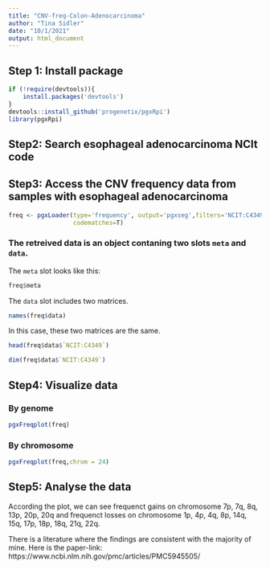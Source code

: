 ```yaml
---
title: "CNV-freq-Colon-Adenocarcinoma"
author: "Tina Sidler"
date: "10/1/2021"
output: html_document
---
```


## Step 1: Install package

```r
if (!require(devtools)){
    install.packages('devtools')
}
devtools::install_github('progenetix/pgxRpi')
library(pgxRpi)
```

## Step2: Search esophageal adenocarcinoma NCIt code

## Step3: Access the CNV frequency data from samples with esophageal adenocarcinoma

```r
freq <- pgxLoader(type='frequency', output='pgxseg',filters='NCIT:C4349',
                  codematches=T)
```

### The retreived data is an object contaning two slots `meta` and `data`.

The `meta` slot looks like this:

```r
freq$meta
```

The `data` slot includes two matrices.

```r
names(freq$data)
```

In this case, these two matrices are the same.

```r
head(freq$data$`NCIT:C4349`)
```

```r
dim(freq$data$`NCIT:C4349`)
```

## Step4: Visualize data

### By genome

```r
pgxFreqplot(freq)
```

### By chromosome

```r
pgxFreqplot(freq,chrom = 24)
```

## Step5: Analyse the data

According the plot, we can see frequenct gains on chromosome 7p, 7q, 8q, 13p, 20p, 20q and frequenct losses on chromosome 1p, 4p, 4q, 8p, 14q, 15q, 17p, 18p, 18q, 21q, 22q.

There is a literature where the findings are consistent with the majority of mine. Here is the paper-link: https://www.ncbi.nlm.nih.gov/pmc/articles/PMC5945505/